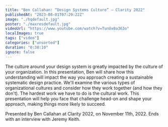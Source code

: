 ```yaml
---
title: "Ben Callahan: “Design Systems Culture” — Clarity 2022"
publishedAt: "2023-08-01T07:29:22Z"
image: "./hqdefault.jpg"
poster: "./maxresdefault.jpg"
videoUrl: "https://www.youtube.com/watch?v=TunUx0a363o"
localImages: true
tags: ["video"]
categories: ["unsorted"]
duration: "0:38:10"
ignore: false
---
```

The culture around your design system is greatly impacted by the culture of your organization. In this presentation, Ben will share how this understanding will impact the way you approach creating a sustainable systematic design practice. We'll examine the various types of organizational cultures and consider how they work together (and how they don't). The hardest work we have to do is the cultural work. This presentation will help you face that challenge head-on and shape your approach, making things more likely to succeed.

Presented by Ben Callahan at Clarity 2022, on November 11th, 2022. Ends with an interview with Jeremy Keith.
